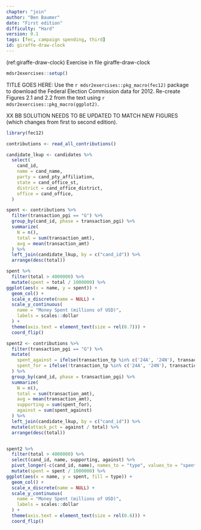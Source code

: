 ```yaml
---
chapter: "join"
author: "Ben Baumer"
date: "First edition"
difficulty: "Hard"
version: 0.1
tags: [fec, campaign spending, third]
id: giraffe-draw-clock 
---
```


(ref:giraffe-draw-clock) Exercise in file giraffe-draw-clock

```r
mdsr2exercises::setup()
```

TITLE GOES HERE: Use the `r mdsr2exercises::pkg_macro(fec12)` package to download the Federal Election Commission data for 2012. Re-create Figures 2.1 and 2.2 from the text using `r mdsr2exercises::pkg_macro(ggplot2)`. 

XX BB SOLUTION NEEDS TO BE UPDATED TO MATCH NEW FIGURES (which changes from first to second edition).

<!--begin-answer-->
```r
library(fec12)

contributions <- read_all_contributions()

candidate_lkup <- candidates %>%
  select(
    cand_id,
    name = cand_name, 
    party = cand_pty_affiliation, 
    state = cand_office_st, 
    district = cand_office_district,
    office = cand_office,
  )

spent <- contributions %>%
  filter(transaction_pgi == "G") %>%
  group_by(cand_id, phase = transaction_pgi) %>%
  summarize(
    N = n(), 
    total = sum(transaction_amt), 
    avg = mean(transaction_amt)
  ) %>% 
  left_join(candidate_lkup, by = c("cand_id")) %>%
  arrange(desc(total))
```

```r
spent %>%
  filter(total > 4000000) %>%
  mutate(spent = total / 1000000) %>%
ggplot(aes(x = name, y = spent)) + 
  geom_col() + 
  scale_x_discrete(name = NULL) + 
  scale_y_continuous(
    name = "Money Spent (millions of USD)", 
    labels = scales::dollar
  ) + 
  theme(axis.text = element_text(size = rel(0.7))) +
  coord_flip()
```

```r
spent2 <- contributions %>%
  filter(transaction_pgi == "G") %>%
  mutate(
    spent_against = ifelse(transaction_tp %in% c('24A', '24N'), transaction_amt, 0), 
    spent_for = ifelse(!transaction_tp %in% c('24A', '24N'), transaction_amt, 0)
  ) %>%
  group_by(cand_id, phase = transaction_pgi) %>%
  summarize(
    N = n(), 
    total = sum(transaction_amt), 
    avg = mean(transaction_amt),
    supporting = sum(spent_for), 
    against = sum(spent_against)
  ) %>%
  left_join(candidate_lkup, by = c("cand_id")) %>%
  mutate(attack_pct = against / total) %>%
  arrange(desc(total))


spent2 %>%
  filter(total > 4000000) %>%
  select(cand_id, name, supporting, against) %>%
  pivot_longer(-c(cand_id, name), names_to = "type", values_to = "spent") %>%
  mutate(spent = spent / 1000000) %>%
ggplot(aes(x = name, y = spent, fill = type)) + 
  geom_col() + 
  scale_x_discrete(name = NULL) + 
  scale_y_continuous(
    name = "Money Spent (millions of USD)", 
    labels = scales::dollar
  ) + 
  theme(axis.text = element_text(size = rel(0.6))) +
  coord_flip()
```
<!--end-answer-->
